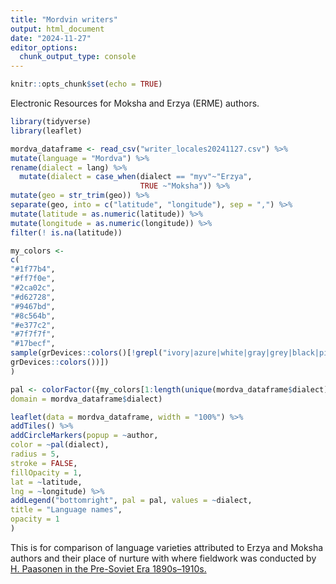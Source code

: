 ```yaml
---
title: "Mordvin writers"
output: html_document
date: "2024-11-27"
editor_options: 
  chunk_output_type: console
---
```


```r
knitr::opts_chunk$set(echo = TRUE)
```

Electronic Resources for Moksha and Erzya (ERME) authors.

```r

library(tidyverse)
library(leaflet)

mordva_dataframe <- read_csv("writer_locales20241127.csv") %>%
mutate(language = "Mordva") %>%
rename(dialect = lang) %>%
  mutate(dialect = case_when(dialect == "myv"~"Erzya", 
                             TRUE ~"Moksha")) %>%
mutate(geo = str_trim(geo)) %>%
separate(geo, into = c("latitude", "longitude"), sep = ",") %>%
mutate(latitude = as.numeric(latitude)) %>%
mutate(longitude = as.numeric(longitude)) %>%
filter(! is.na(latitude))

my_colors <-
c(
"#1f77b4",
"#ff7f0e",
"#2ca02c",
"#d62728",
"#9467bd",
"#8c564b",
"#e377c2",
"#7f7f7f",
"#17becf",
sample(grDevices::colors()[!grepl("ivory|azure|white|gray|grey|black|pink|1",
grDevices::colors())])
)

pal <- colorFactor({my_colors[1:length(unique(mordva_dataframe$dialect))]},
domain = mordva_dataframe$dialect)

leaflet(data = mordva_dataframe, width = "100%") %>%
addTiles() %>%
addCircleMarkers(popup = ~author,
color = ~pal(dialect),
radius = 5,
stroke = FALSE,
fillOpacity = 1,
lat = ~latitude,
lng = ~longitude) %>%
addLegend("bottomright", pal = pal, values = ~dialect,
title = "Language names",
opacity = 1
)

```

This is for comparison of language varieties attributed to Erzya and Moksha authors and their place of nurture with where fieldwork was conducted by [H. Paasonen in the Pre-Soviet Era 1890s--1910s.](https://multilingualfacilitation.com/Mordvin-Varieties/)
